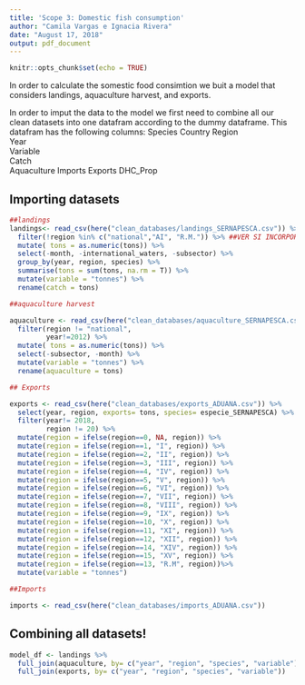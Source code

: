 ```yaml
---
title: 'Scope 3: Domestic fish consumption'
author: "Camila Vargas e Ignacia Rivera"
date: "August 17, 2018"
output: pdf_document
---
```


```r
knitr::opts_chunk$set(echo = TRUE)
```

In order to calculate the somestic food consimtion we buit a model that considers landings, aquaculture harvest, and exports. 

In order to imput the data to the model we first need to combine all our clean datasets into one datafram according to the dummy dataframe. This datafram has the following columns:
Species	
Country	
Region	
Year	
Variable	
Catch	
Aquaculture	
Imports	
Exports	
DHC_Prop

## Importing datasets

```r
##landings
landings<- read_csv(here("clean_databases/landings_SERNAPESCA.csv")) %>% 
  filter(!region %in% c("national","AI", "R.M.")) %>% ##VER SI INCORPORAMOS AI O NO
  mutate( tons = as.numeric(tons)) %>% 
  select(-month, -international_waters, -subsector) %>% 
  group_by(year, region, species) %>% 
  summarise(tons = sum(tons, na.rm = T)) %>% 
  mutate(variable = "tonnes") %>% 
  rename(catch = tons)

##aquaculture harvest

aquaculture <- read_csv(here("clean_databases/aquaculture_SERNAPESCA.csv")) %>% 
  filter(region != "national",
         year!=2012) %>% 
  mutate( tons = as.numeric(tons)) %>% 
  select(-subsector, -month) %>% 
  mutate(variable = "tonnes") %>% 
  rename(aquaculture = tons)

## Exports

exports <- read_csv(here("clean_databases/exports_ADUANA.csv")) %>% 
  select(year, region, exports= tons, species= especie_SERNAPESCA) %>% ##eventually add values
  filter(year!= 2018,
         region != 20) %>% 
  mutate(region = ifelse(region==0, NA, region)) %>%
  mutate(region = ifelse(region==1, "I", region)) %>% 
  mutate(region = ifelse(region==2, "II", region)) %>% 
  mutate(region = ifelse(region==3, "III", region)) %>% 
  mutate(region = ifelse(region==4, "IV", region)) %>% 
  mutate(region = ifelse(region==5, "V", region)) %>% 
  mutate(region = ifelse(region==6, "VI", region)) %>% 
  mutate(region = ifelse(region==7, "VII", region)) %>% 
  mutate(region = ifelse(region==8, "VIII", region)) %>% 
  mutate(region = ifelse(region==9, "IX", region)) %>% 
  mutate(region = ifelse(region==10, "X", region)) %>% 
  mutate(region = ifelse(region==11, "XI", region)) %>% 
  mutate(region = ifelse(region==12, "XII", region)) %>% 
  mutate(region = ifelse(region==14, "XIV", region)) %>% 
  mutate(region = ifelse(region==15, "XV", region)) %>% 
  mutate(region = ifelse(region==13, "R.M", region))%>% 
  mutate(variable = "tonnes")

##Imports

imports <- read_csv(here("clean_databases/imports_ADUANA.csv"))

```


## Combining all datasets!

```r
model_df <- landings %>% 
  full_join(aquaculture, by= c("year", "region", "species", "variable")) %>%
  full_join(exports, by= c("year", "region", "species", "variable"))




```


